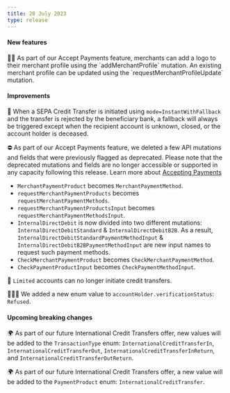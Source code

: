 ```yaml
---
title: 28 July 2023
type: release
---
```


<h4>New features</h4>
🫰🏽 As part of our Accept Payments feature, merchants can add a logo to their merchant
profile using the `addMerchantProfile` mutation. An existing merchant profile can
be updated using the `requestMerchantProfileUpdate` mutation.

<h4>Improvements</h4>

🍂 When a SEPA Credit Transfer is initiated using `mode=InstantWithFallback` and the transfer is rejected by the beneficiary bank, a fallback will always be triggered except when the recipient account is unknown, closed, or the account holder is deceased.

⛔ As part of our Accept Payments feature, we deleted a few API mutations and fields that were previously flagged as deprecated.
Please note that the deprecated mutations and fields are no longer accessible or supported in any capacity following this release.
Learn more about [Accepting Payments](/topics/merchants)

- `MerchantPaymentProduct` becomes `MerchantPaymentMethod`.
- `requestMerchantPaymentProducts` becomes `requestMerchantPaymentMethods`.
- `requestMerchantPaymentProductsInput` becomes `requestMerchantPaymentMethodsInput`.
- `InternalDirectDebit` is now divided into two different mutations: `InternalDirectDebitStandard` & `InternalDirectDebitB2B`. As a result, `InternalDirectDebitStandardPaymentMethodInput` & `InternalDirectDebitB2BPaymentMethodInput` are new input names to request such payment methods.
- `CheckMerchantPaymentProduct` becomes `CheckMerchantPaymentMethod`.
- `CheckPaymentProductInput` becomes `CheckPaymentMethodInput`.

🧾 `Limited` accounts can no longer initiate credit transfers.

🙅🏻‍♀️ We added a new enum value to `accountHolder.verificationStatus`: `Refused`.

<h4>Upcoming breaking changes</h4>

🌍 As part of our future International Credit Transfers offer, new values will be added to the `TransactionType` enum: `InternationalCreditTransferIn`, `InternationalCreditTransferOut`, `InternationalCreditTransferInReturn`, and `InternationalCreditTransferOutReturn`.

🌍 As part of our future International Credit Transfers offer, a new value will be added to the `PaymentProduct` enum: `InternationalCreditTransfer`.
